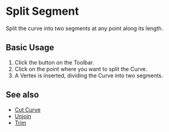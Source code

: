
# Split Segment

<Reference shortcut="" command="Split Segment" button="Toolbar" />

Split the curve into two segments at any point along its length.

## Basic Usage

1. Click the button <ButtonIcon type="button-split-segment" /> on the Toolbar.
2. Click on the point where you want to split the Curve.
3. A Vertex is inserted, dividing the Curve into two segments.

<VideoPlayer fileName="split-segment"/>

## See also
- [Cut Curve](cut-curve)
- [Unjoin](unjoin)
- [Trim](trim)